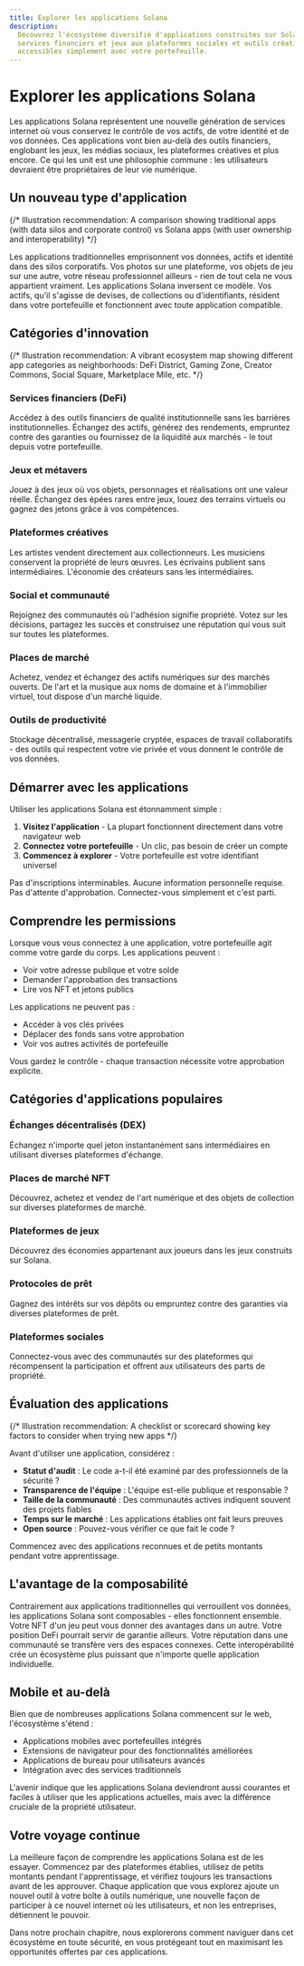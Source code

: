 ```yaml
---
title: Explorer les applications Solana
description:
  Découvrez l'écosystème diversifié d'applications construites sur Solana - des
  services financiers et jeux aux plateformes sociales et outils créatifs, tous
  accessibles simplement avec votre portefeuille.
---
```


# Explorer les applications Solana

Les applications Solana représentent une nouvelle génération de services
internet où vous conservez le contrôle de vos actifs, de votre identité et de
vos données. Ces applications vont bien au-delà des outils financiers, englobant
les jeux, les médias sociaux, les plateformes créatives et plus encore. Ce qui
les unit est une philosophie commune : les utilisateurs devraient être
propriétaires de leur vie numérique.

## Un nouveau type d'application

{/* Illustration recommendation: A comparison showing traditional apps (with data silos and corporate control) vs Solana apps (with user ownership and interoperability) */}

Les applications traditionnelles emprisonnent vos données, actifs et identité
dans des silos corporatifs. Vos photos sur une plateforme, vos objets de jeu sur
une autre, votre réseau professionnel ailleurs - rien de tout cela ne vous
appartient vraiment. Les applications Solana inversent ce modèle. Vos actifs,
qu'il s'agisse de devises, de collections ou d'identifiants, résident dans votre
portefeuille et fonctionnent avec toute application compatible.

## Catégories d'innovation

{/* Illustration recommendation: A vibrant ecosystem map showing different app categories as neighborhoods: DeFi District, Gaming Zone, Creator Commons, Social Square, Marketplace Mile, etc. */}

### Services financiers (DeFi)

Accédez à des outils financiers de qualité institutionnelle sans les barrières
institutionnelles. Échangez des actifs, générez des rendements, empruntez contre
des garanties ou fournissez de la liquidité aux marchés - le tout depuis votre
portefeuille.

### Jeux et métavers

Jouez à des jeux où vos objets, personnages et réalisations ont une valeur
réelle. Échangez des épées rares entre jeux, louez des terrains virtuels ou
gagnez des jetons grâce à vos compétences.

### Plateformes créatives

Les artistes vendent directement aux collectionneurs. Les musiciens conservent
la propriété de leurs œuvres. Les écrivains publient sans intermédiaires.
L'économie des créateurs sans les intermédiaires.

### Social et communauté

Rejoignez des communautés où l'adhésion signifie propriété. Votez sur les
décisions, partagez les succès et construisez une réputation qui vous suit sur
toutes les plateformes.

### Places de marché

Achetez, vendez et échangez des actifs numériques sur des marchés ouverts. De
l'art et la musique aux noms de domaine et à l'immobilier virtuel, tout dispose
d'un marché liquide.

### Outils de productivité

Stockage décentralisé, messagerie cryptée, espaces de travail collaboratifs -
des outils qui respectent votre vie privée et vous donnent le contrôle de vos
données.

## Démarrer avec les applications

Utiliser les applications Solana est étonnamment simple :

1. **Visitez l'application** - La plupart fonctionnent directement dans votre
   navigateur web
2. **Connectez votre portefeuille** - Un clic, pas besoin de créer un compte
3. **Commencez à explorer** - Votre portefeuille est votre identifiant universel

Pas d'inscriptions interminables. Aucune information personnelle requise. Pas
d'attente d'approbation. Connectez-vous simplement et c'est parti.

## Comprendre les permissions

Lorsque vous vous connectez à une application, votre portefeuille agit comme
votre garde du corps. Les applications peuvent :

- Voir votre adresse publique et votre solde
- Demander l'approbation des transactions
- Lire vos NFT et jetons publics

Les applications ne peuvent pas :

- Accéder à vos clés privées
- Déplacer des fonds sans votre approbation
- Voir vos autres activités de portefeuille

Vous gardez le contrôle - chaque transaction nécessite votre approbation
explicite.

## Catégories d'applications populaires

### Échanges décentralisés (DEX)

Échangez n'importe quel jeton instantanément sans intermédiaires en utilisant
diverses plateformes d'échange.

### Places de marché NFT

Découvrez, achetez et vendez de l'art numérique et des objets de collection sur
diverses plateformes de marché.

### Plateformes de jeux

Découvrez des économies appartenant aux joueurs dans les jeux construits sur
Solana.

### Protocoles de prêt

Gagnez des intérêts sur vos dépôts ou empruntez contre des garanties via
diverses plateformes de prêt.

### Plateformes sociales

Connectez-vous avec des communautés sur des plateformes qui récompensent la
participation et offrent aux utilisateurs des parts de propriété.

## Évaluation des applications

{/* Illustration recommendation: A checklist or scorecard showing key factors to consider when trying new apps */}

Avant d'utiliser une application, considérez :

- **Statut d'audit** : Le code a-t-il été examiné par des professionnels de la
  sécurité ?
- **Transparence de l'équipe** : L'équipe est-elle publique et responsable ?
- **Taille de la communauté** : Des communautés actives indiquent souvent des
  projets fiables
- **Temps sur le marché** : Les applications établies ont fait leurs preuves
- **Open source** : Pouvez-vous vérifier ce que fait le code ?

Commencez avec des applications reconnues et de petits montants pendant votre
apprentissage.

## L'avantage de la composabilité

Contrairement aux applications traditionnelles qui verrouillent vos données, les
applications Solana sont composables - elles fonctionnent ensemble. Votre NFT
d'un jeu peut vous donner des avantages dans un autre. Votre position DeFi
pourrait servir de garantie ailleurs. Votre réputation dans une communauté se
transfère vers des espaces connexes. Cette interopérabilité crée un écosystème
plus puissant que n'importe quelle application individuelle.

## Mobile et au-delà

Bien que de nombreuses applications Solana commencent sur le web, l'écosystème
s'étend :

- Applications mobiles avec portefeuilles intégrés
- Extensions de navigateur pour des fonctionnalités améliorées
- Applications de bureau pour utilisateurs avancés
- Intégration avec des services traditionnels

L'avenir indique que les applications Solana deviendront aussi courantes et
faciles à utiliser que les applications actuelles, mais avec la différence
cruciale de la propriété utilisateur.

## Votre voyage continue

La meilleure façon de comprendre les applications Solana est de les essayer.
Commencez par des plateformes établies, utilisez de petits montants pendant
l'apprentissage, et vérifiez toujours les transactions avant de les approuver.
Chaque application que vous explorez ajoute un nouvel outil à votre boîte à
outils numérique, une nouvelle façon de participer à ce nouvel internet où les
utilisateurs, et non les entreprises, détiennent le pouvoir.

Dans notre prochain chapitre, nous explorerons comment naviguer dans cet
écosystème en toute sécurité, en vous protégeant tout en maximisant les
opportunités offertes par ces applications.